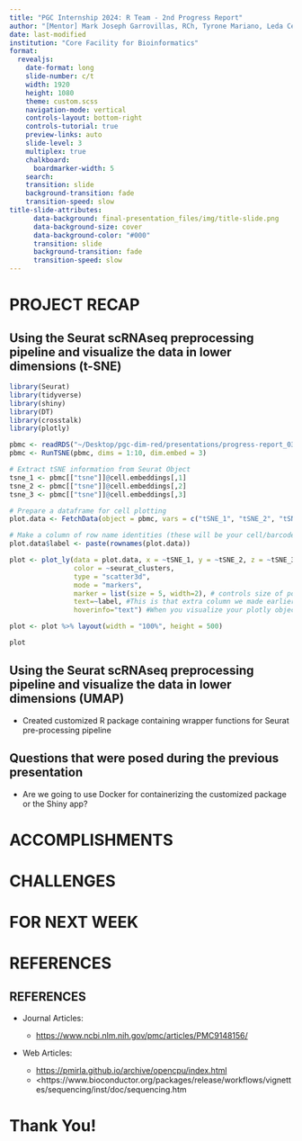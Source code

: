 ```yaml
---
title: "PGC Internship 2024: R Team - 2nd Progress Report"
author: "[Mentor] Mark Joseph Garrovillas, RCh, Tyrone Mariano, Leda Celeste Samin"
date: last-modified
institution: "Core Facility for Bioinformatics"
format: 
  revealjs:
    date-format: long
    slide-number: c/t
    width: 1920
    height: 1080
    theme: custom.scss
    navigation-mode: vertical
    controls-layout: bottom-right
    controls-tutorial: true
    preview-links: auto
    slide-level: 3
    multiplex: true
    chalkboard: 
      boardmarker-width: 5
    search:
    transition: slide
    background-transition: fade
    transition-speed: slow
title-slide-attributes:
      data-background: final-presentation_files/img/title-slide.png
      data-background-size: cover
      data-background-color: "#000"
      transition: slide
      background-transition: fade
      transition-speed: slow
---
```


# PROJECT RECAP {data-background="final-presentation_files/img/topic-slide.png" transition="fade-in slide-out" transition-speed="slow"}

## Using the Seurat scRNAseq preprocessing pipeline and visualize the data in lower dimensions (t-SNE) {data-background="final-presentation_files/img/subtopic-slide-2-1.png" transition="fade-in slide-out" transition-speed="slow"}

```r
library(Seurat)
library(tidyverse)
library(shiny)
library(DT)
library(crosstalk)
library(plotly)

pbmc <- readRDS("~/Desktop/pgc-dim-red/presentations/progress-report_03/progress-rep03_files/data/pbmc_tutorial.rds")
pbmc <- RunTSNE(pbmc, dims = 1:10, dim.embed = 3)

# Extract tSNE information from Seurat Object
tsne_1 <- pbmc[["tsne"]]@cell.embeddings[,1]
tsne_2 <- pbmc[["tsne"]]@cell.embeddings[,2]
tsne_3 <- pbmc[["tsne"]]@cell.embeddings[,3]

# Prepare a dataframe for cell plotting
plot.data <- FetchData(object = pbmc, vars = c("tSNE_1", "tSNE_2", "tSNE_3", "seurat_clusters"))

# Make a column of row name identities (these will be your cell/barcode names)
plot.data$label <- paste(rownames(plot.data))

plot <- plot_ly(data = plot.data, x = ~tSNE_1, y = ~tSNE_2, z = ~tSNE_3, 
                color = ~seurat_clusters,
                type = "scatter3d",
                mode = "markers",
                marker = list(size = 5, width=2), # controls size of points
                text=~label, #This is that extra column we made earlier for which we will use 
                hoverinfo="text") #When you visualize your plotly object, hovering your mouse pointer over a point shows cell names

plot <- plot %>% layout(width = "100%", height = 500)

plot
```

## Using the Seurat scRNAseq preprocessing pipeline and visualize the data in lower dimensions (UMAP) {data-background="final-presentation_files/img/subtopic-slide-2-1.png" transition="fade-in slide-out" transition-speed="slow"}

::: {.fragment fragment-index="2"}
-   Created customized R package containing wrapper functions for Seurat pre-processing pipeline
:::


## Questions that were posed during the previous presentation{data-background="final-presentation_files/img/subtopic-slide-2-1.png" transition="fade-in slide-out" transition-speed="slow"}

-   Are we going to use Docker for containerizing the customized package or the Shiny app?

# ACCOMPLISHMENTS {data-background="final-presentation_files/img/topic-slide.png" transition="fade-in slide-out" transition-speed="slow"}

# CHALLENGES {data-background="final-presentation_files/img/topic-slide.png" transition="fade-in slide-out" transition-speed="slow"}

# FOR NEXT WEEK {data-background="final-presentation_files/img/topic-slide.png" transition="fade-in slide-out" transition-speed="slow"}

# REFERENCES {data-background="final-presentation_files/img/topic-slide.png" transition="fade-in slide-out" transition-speed="slow"}

## REFERENCES {data-background="final-presentation_files/img/subtopic-slide-2-1.png" transition="fade-in slide-out" transition-speed="slow"}

-   Journal Articles:

    -   <https://www.ncbi.nlm.nih.gov/pmc/articles/PMC9148156/>

-   Web Articles:

    -   <https://pmirla.github.io/archive/opencpu/index.html>
    -   \<https://www.bioconductor.org/packages/release/workflows/vignettes/sequencing/inst/doc/sequencing.htm

# Thank You! {data-background="final-presentation_files/img/subtopic-slide-2-1.png" transition="fade-in slide-out" transition-speed="slow"}
